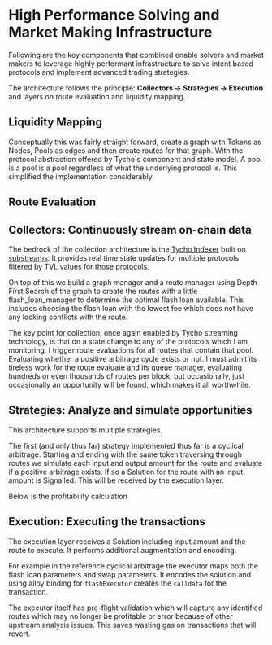 # High Performance Solving and Market Making Infrastructure

Following are the key components that combined enable solvers and market makers to leverage highly performant infrastructure to solve intent based protocols and implement advanced trading strategies.

The architecture follows the principle: **Collectors → Strategies → Execution** and layers on route evaluation and liquidity mapping.

## Liquidity Mapping

Conceptually this was fairly straight forward, create a graph with Tokens as Nodes, Pools as edges and then create routes for that graph. With the protocol abstraction offered by Tycho's component and state model. A pool is a pool is a pool regardless of what the underlying protocol is. This simplified the implementation considerably

## Route Evaluation

## Collectors: Continuously stream on-chain data

The bedrock of the collection architecture is the [Tycho Indexer](https://docs.propellerheads.xyz/tycho/for-solvers/indexer) built on [substreams](https://docs.substreams.dev/). It provides real time state updates for multiple protocols filtered by TVL values for those protocols.

On top of this we build a graph manager and a route manager using Depth First Search of the graph to create the routes with a little flash_loan_manager to determine the optimal flash loan available. This includes choosing the flash loan with the lowest fee which does not have any locking conflicts with the route.

The key point for collection, once again enabled by Tycho streaming technology, is that on a state change to any of the protocols which I am monitoring. I trigger route evaluations for all routes that contain that pool. Evaluating whether a positive arbitrage cycle exists or not. I must admit its tireless work for the route evaluate and its queue manager, evaluating hundreds or even thousands of routes per block, but occasionally, just occasionally an opportunity will be found, which makes it all worthwhile.

## Strategies: Analyze and simulate opportunities

This architecture supports multiple strategies.

The first (and only thus far) strategy implemented thus far is a cyclical arbitrage. Starting and ending with the same token traversing through routes we simulate each input and output amount for the route and evaluate if a positive arbitrage exists. If so a Solution for the route with an input amount is Signalled. This will be received by the execution layer.

Below is the profitability calculation

## Execution: Executing the transactions

The execution layer receives a Solution including input amount and the route to execute. It performs additional augmentation and encoding.

For example in the reference cyclical arbitrage the executor maps both the flash loan parameters and swap parameters. It encodes the solution and using alloy binding for `flashExecutor` creates the `calldata` for the transaction.

The executor itself has pre-flight validation which will capture any identified routes which may no longer be profitable or error because of other upstream analysis issues. This saves wasting gas on transactions that will revert.
